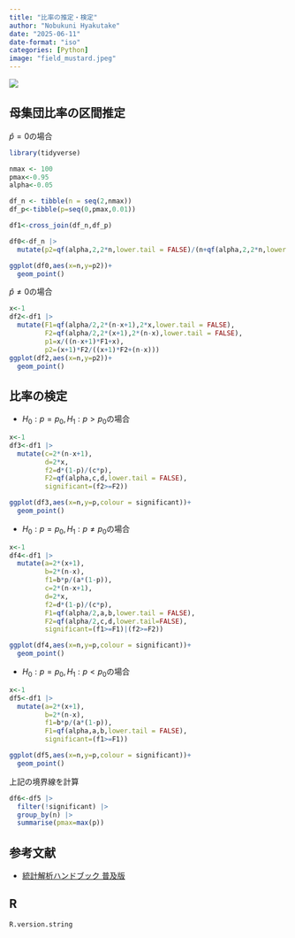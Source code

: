 ```yaml
---
title: "比率の推定・検定"
author: "Nobukuni Hyakutake"
date: "2025-06-11"
date-format: "iso"
categories: [Python]
image: "field_mustard.jpeg"
---
```


![](field_mustard.jpeg)

## 母集団比率の区間推定

$\hat{p}=0$の場合

```r
library(tidyverse)

nmax <- 100
pmax<-0.95
alpha<-0.05

df_n <- tibble(n = seq(2,nmax))
df_p<-tibble(p=seq(0,pmax,0.01))

df1<-cross_join(df_n,df_p)

df0<-df_n |> 
  mutate(p2=qf(alpha,2,2*n,lower.tail = FALSE)/(n+qf(alpha,2,2*n,lower.tail = FALSE)))

ggplot(df0,aes(x=n,y=p2))+
  geom_point()

```
$\hat{p}≠0$の場合

```r
x<-1
df2<-df1 |> 
  mutate(F1=qf(alpha/2,2*(n-x+1),2*x,lower.tail = FALSE),
         F2=qf(alpha/2,2*(x+1),2*(n-x),lower.tail = FALSE),
         p1=x/((n-x+1)*F1+x),
         p2=(x+1)*F2/((x+1)*F2+(n-x)))
ggplot(df2,aes(x=n,y=p2))+
  geom_point()
```


## 比率の検定

- $H_0:p=p_0,H_1:p>p_0$の場合

```r
x<-1
df3<-df1 |> 
  mutate(c=2*(n-x+1),
         d=2*x,
         f2=d*(1-p)/(c*p),
         F2=qf(alpha,c,d,lower.tail = FALSE),
         significant=(f2>=F2))

ggplot(df3,aes(x=n,y=p,colour = significant))+
  geom_point()
```


- $H_0:p=p_0,H_1:p≠p_0$の場合

```r
x<-1
df4<-df1 |> 
  mutate(a=2*(x+1),
         b=2*(n-x),
         f1=b*p/(a*(1-p)),
         c=2*(n-x+1),
         d=2*x,
         f2=d*(1-p)/(c*p),
         F1=qf(alpha/2,a,b,lower.tail = FALSE),
         F2=qf(alpha/2,c,d,lower.tail=FALSE),
         significant=(f1>=F1)|(f2>=F2))

ggplot(df4,aes(x=n,y=p,colour = significant))+
  geom_point()
```


- $H_0:p=p_0,H_1:p<p_0$の場合

```r
x<-1
df5<-df1 |> 
  mutate(a=2*(x+1),
         b=2*(n-x),
         f1=b*p/(a*(1-p)),
         F1=qf(alpha,a,b,lower.tail = FALSE),
         significant=(f1>=F1))

ggplot(df5,aes(x=n,y=p,colour = significant))+
  geom_point()
```
上記の境界線を計算

```r
df6<-df5 |> 
  filter(!significant) |> 
  group_by(n) |> 
  summarise(pmax=max(p))
```


## 参考文献

- [統計解析ハンドブック 普及版](https://www.asakura.co.jp/detail.php?book_code=12182&srsltid=AfmBOoo-9U66C-D7qSWWIgn5pQ5pqxlJUky1PhdgrE9eHjM07pfxxnQR)

## R

```r
R.version.string
```